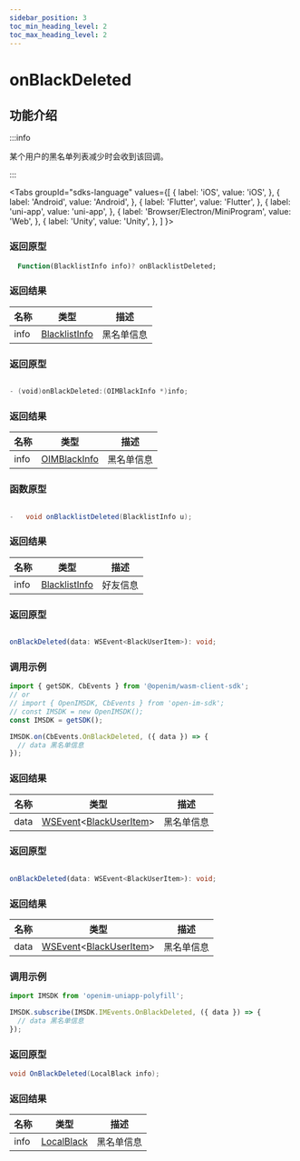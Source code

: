 ```yaml
---
sidebar_position: 3
toc_min_heading_level: 2
toc_max_heading_level: 2
---
```


# onBlackDeleted

## 功能介绍

:::info

某个用户的黑名单列表减少时会收到该回调。

:::

<Tabs
groupId="sdks-language"
values={[
{ label: 'iOS', value: 'iOS', },
{ label: 'Android', value: 'Android', },
{ label: 'Flutter', value: 'Flutter', },
{ label: 'uni-app', value: 'uni-app', },
{ label: 'Browser/Electron/MiniProgram', value: 'Web', },
{ label: 'Unity', value: 'Unity', },
]
}>

<TabItem value="Flutter">

### 返回原型

```dart showLineNumbers
  Function(BlacklistInfo info)? onBlacklistDeleted;
```

### 返回结果

| 名称 | 类型                                                  | 描述     |
| ---- | ----------------------------------------------------- | -------- |
| info | [BlacklistInfo](docs/sdks/class/relation/blackInfo.mdx) | 黑名单信息 |

</TabItem>

<TabItem value="iOS">

### 返回原型

```swift showLineNumbers

- (void)onBlackDeleted:(OIMBlackInfo *)info;

```

### 返回结果

| 名称 | 类型                                                 | 描述     |
| ---- | ---------------------------------------------------- | -------- |
| info | [OIMBlackInfo](docs/sdks/class/relation/blackInfo.mdx) | 黑名单信息 |

</TabItem>

<TabItem value="Android">

### 函数原型

```Java showLineNumbers

-   void onBlacklistDeleted(BlacklistInfo u);

```

### 返回结果

| 名称 | 类型                                                  | 描述     |
| ---- | ----------------------------------------------------- | -------- |
| info | [BlacklistInfo](docs/sdks/class/relation/blackInfo.mdx) | 好友信息 |

</TabItem>

<TabItem value="Web">

### 返回原型

```ts showLineNumbers

onBlackDeleted(data: WSEvent<BlackUserItem>): void;

```

### 调用示例

```js showLineNumbers
import { getSDK, CbEvents } from '@openim/wasm-client-sdk';
// or
// import { OpenIMSDK, CbEvents } from 'open-im-sdk';
// const IMSDK = new OpenIMSDK();
const IMSDK = getSDK();

IMSDK.on(CbEvents.OnBlackDeleted, ({ data }) => {
  // data 黑名单信息
});
```

### 返回结果

| 名称 | 类型                                                                                           | 描述       |
| ---- | ---------------------------------------------------------------------------------------------- | ---------- |
| data | [WSEvent](docs/sdks/class/response.mdx)<[BlackUserItem](docs/sdks/class/relation/blackInfo.mdx)> | 黑名单信息 |

</TabItem>

<TabItem value="uni-app">

### 返回原型

```ts showLineNumbers

onBlackDeleted(data: WSEvent<BlackUserItem>): void;

```

### 返回结果

| 名称 | 类型                                                                                           | 描述       |
| ---- | ---------------------------------------------------------------------------------------------- | ---------- |
| data | [WSEvent](docs/sdks/class/response.mdx)<[BlackUserItem](docs/sdks/class/relation/blackInfo.mdx)> | 黑名单信息 |

### 调用示例

```js showLineNumbers
import IMSDK from 'openim-uniapp-polyfill';

IMSDK.subscribe(IMSDK.IMEvents.OnBlackDeleted, ({ data }) => {
  // data 黑名单信息
});
```

</TabItem>

<TabItem value="Unity">

### 返回原型

```C# showLineNumbers
void OnBlackDeleted(LocalBlack info);
```

### 返回结果

| 名称 | 类型                                                  | 描述     |
| ---- | ----------------------------------------------------- | -------- |
| info | [LocalBlack](docs/sdks/class/relation/blackInfo.mdx) | 黑名单信息 |

</TabItem>
</Tabs>
